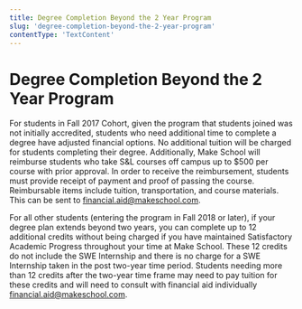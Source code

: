 ```yaml
---
title: Degree Completion Beyond the 2 Year Program
slug: 'degree-completion-beyond-the-2-year-program'
contentType: 'TextContent'
---
```


# Degree Completion Beyond the 2 Year Program

For students in Fall 2017 Cohort, given the program that students joined was not initially
accredited, students who need additional time to complete a degree have adjusted financial options.
No additional tuition will be charged for students completing their degree. Additionally, Make
School will reimburse students who take S&L courses off campus up to $500 per course with prior
approval. In order to receive the reimbursement, students must provide receipt of payment and proof
of passing the course. Reimbursable items include tuition, transportation, and course materials.
This can be sent to [financial.aid@makeschool.com](mailto:finance@makeschool.com).

For all other students (entering the program in Fall 2018 or later), if your degree plan extends
beyond two years, you can complete up to 12 additional credits without being charged if you have
maintained Satisfactory Academic Progress throughout your time at Make School. These 12 credits do
not include the SWE Internship and there is no charge for a SWE Internship taken in the post
two-year time period. Students needing more than 12 credits after the two-year time frame may need
to pay tuition for these credits and will need to consult with financial aid individually
[financial.aid@makeschool.com](mailto:finance@makeschool.com).
